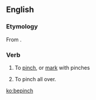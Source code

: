 ==English==

===Etymology===
From {{prefix|be|pinch|lang=en}}.

===Verb===
{{en-verb|es}}

# {{lb|en|transitive|archaic}} To [[pinch]], or [[mark]] with pinches
#: {{rfquotek|Chapman}}
# {{lb|en|transitive|dialectal}} To pinch all over.

[[ko:bepinch]]